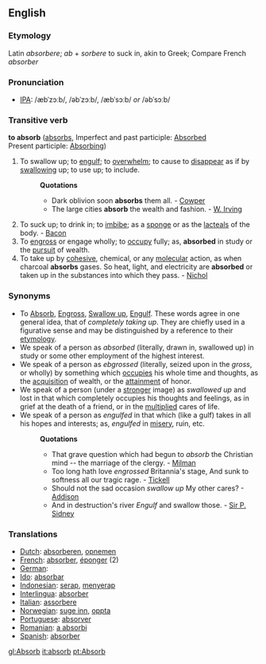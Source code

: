 ==English==

===Etymology===
Latin ''absorbere''; ''ab'' + ''sorbere'' to suck in, akin to Greek; Compare French ''absorber''

===Pronunciation===
* [[Wiktionary:Pronunciation_key|IPA]]: /æbˈzɔːb/, /əbˈzɔːb/, /æbˈsɔːb/ ''or'' /əbˈsɔːb/

===Transitive verb===
'''to absorb'''  ([[absorbs]],
Imperfect and past participle: [[Absorbed]]<br>
Present participle: [[Absorbing]])
#To swallow up; to [[engulf]]; to [[overwhelm]]; to cause to [[disappear]] as if by [[swallowing]] up; to use up; to include.
#:'''Quotations'''
#:*Dark oblivion soon '''absorbs''' them all. - [[Cowper]]
#:*The large cities '''absorb''' the wealth and fashion. - [[W. Irving]]
#To suck up; to drink in; to [[imbibe]]; as a [[sponge]] or as the [[lacteals]] of the body. - [[Bacon]]
#To [[engross]] or engage wholly; to [[occupy]] fully; as, '''absorbed''' in study or the [[pursuit]] of wealth.
#To take up by [[cohesive]], chemical, or any [[molecular]] action, as when charcoal '''absorbs''' gases.  So heat, light, and electricity are '''absorbed''' or taken up in the substances into which they pass. - [[Nichol]]

===Synonyms===
*To [[Absorb]], [[Engross]], [[Swallow up]], [[Engulf]]. These words agree in one general idea, that of ''completely taking up''. They are chiefly used in a figurative sense and may be distinguished by a reference to their [[etymology]]. 
*We speak of a person as ''absorbed'' (literally, drawn in, swallowed up) in study or some other employment of the highest interest. 
*We speak of a person as ''ebgrossed'' (literally, seized upon in the ''gross'', or wholly) by something which [[occupies]] his whole time and thoughts, as the [[acquisition]] of wealth, or the [[attainment]] of honor. 
*We speak of a person (under a [[stronger]] image) as ''swallowed up'' and lost in that which completely occupies his thoughts and feelings, as in grief at the death of a friend, or in the [[multiplied]] cares of life. 
*We speak of a person as ''engulfed'' in that which (like a gulf) takes in all his hopes and interests; as, ''engulfed'' in [[misery]], ruin, etc.
*:'''Quotations'''
*:*That grave question which had begun to ''absorb'' the Christian mind -- the marriage of the clergy. - [[Milman]]
*:*Too long hath love ''engrossed'' Britannia's stage, And sunk to softness all our tragic rage. - [[Tickell]]
*:*Should not the sad occasion ''swallow up'' My other cares? - [[Addison]]
*:*And in destruction's river ''Engulf'' and swallow those. - [[Sir P. Sidney]]
{{rfc}}

===Translations===
*[[Dutch]]: [[absorberen]], [[opnemen]]
*[[French]]: [[absorber]], [[éponger]] (2)
*[[German]]: [[]]
*[[Ido]]: [[absorbar]]
*[[Indonesian]]: [[serap]], [[serap|menyerap]]
*[[Interlingua]]: [[absorber]]
*[[Italian]]: [[assorbere]]
*[[Norwegian]]: [[suge inn]], [[oppta]]
*[[Portuguese]]: [[absorver]]
*[[Romanian]]: [[a absorbi]]
*[[Spanish]]: [[absorber]]

[[gl:Absorb]]
[[it:absorb]]
[[pt:Absorb]]